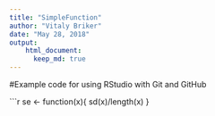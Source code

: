 ```yaml
---
title: "SimpleFunction"
author: "Vitaly Briker"
date: "May 28, 2018"
output: 
    html_document:
      keep_md: true
---
```

#Example code for using RStudio with Git and GitHub

```r
se <- function(x){
  sd(x)/length(x)
}
